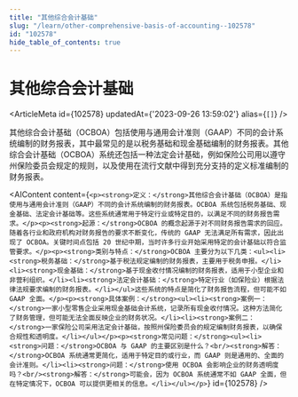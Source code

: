 ```yaml
---
title: "其他综合会计基础"
slug: "/learn/other-comprehensive-basis-of-accounting--102578"
id: "102578"
hide_table_of_contents: true
---
```



# 其他综合会计基础

<ArticleMeta id={102578} updatedAt={'2023-09-26 13:59:02'} alias={`[]`} />
<div className='border-solid border-b border-t-0 my-4 border-[var(--ifm-color-gray-300)]' />

其他综合会计基础（OCBOA）包括使用与通用会计准则（GAAP）不同的会计系统编制的财务报表，其中最常见的是以税务基础和现金基础编制的财务报表。其他综合会计基础（OCBOA）系统还包括一种法定会计基础，例如保险公司用以遵守州保险委员会规定的规则，以及使用在流行文献中得到充分支持的定义标准编制的财务报表。

<AIContent content={`<p><strong>定义：</strong>其他综合会计基础（OCBOA）是指使用与通用会计准则（GAAP）不同的会计系统编制的财务报表。OCBOA 系统包括税务基础、现金基础、法定会计基础等。这些系统通常用于特定行业或特定目的，以满足不同的财务报告需求。</p><p><strong>起源：</strong>OCBOA 的概念起源于对不同财务报告需求的回应。随着各行业和政府机构对财务报告的要求不断变化，传统的 GAAP 无法满足所有需求，因此出现了 OCBOA。关键时间点包括 20 世纪中期，当时许多行业开始采用特定的会计基础以符合监管要求。</p><p><strong>类别与特点：</strong>OCBOA 主要分为以下几类：<ul><li><strong>税务基础：</strong>基于税法规定编制的财务报表，主要用于税务申报。</li><li><strong>现金基础：</strong>基于现金收付情况编制的财务报表，适用于小型企业和非营利组织。</li><li><strong>法定会计基础：</strong>特定行业（如保险业）根据法律法规要求编制的财务报表。</li></ul>这些系统的特点是简化了财务报告流程，但可能不如 GAAP 全面。</p><p><strong>具体案例：</strong><ul><li><strong>案例一：</strong>一家小型零售企业采用现金基础会计系统，记录所有现金收付情况。这种方法简化了财务管理，但可能无法全面反映企业的财务状况。</li><li><strong>案例二：</strong>一家保险公司采用法定会计基础，按照州保险委员会的规定编制财务报表，以确保合规性和透明度。</li></ul></p><p><strong>常见问题：</strong><ul><li><strong>问题：</strong>OCBOA 与 GAAP 的主要区别是什么？<br/><strong>解答：</strong>OCBOA 系统通常更简化，适用于特定目的或行业，而 GAAP 则是通用的、全面的会计准则。</li><li><strong>问题：</strong>使用 OCBOA 会影响企业的财务透明度吗？<br/><strong>解答：</strong>可能会，因为 OCBOA 系统通常不如 GAAP 全面，但在特定情况下，OCBOA 可以提供更相关的信息。</li></ul></p>`} id={102578} />

